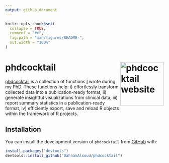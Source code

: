 ```yaml
---
output: github_document
---
```


<!-- README.md is generated from README.Rmd. Please edit that file -->

```r
knitr::opts_chunk$set(
  collapse = TRUE,
  comment = "#>",
  fig.path = "man/figures/README-",
  out.width = "100%"
)
```

# phdcocktail <a href="https://dahhamalsoud.github.io/phdcocktail/"><img src="man/figures/logo.png" alt="phdcocktail website" align="right" height="138"/></a>

<!-- badges: start -->

<!-- badges: end -->

[phdcocktail](https://dahhamalsoud.github.io/phdcocktail/) is a collection of functions [I](https://dahhamalsoud.github.io) wrote during my PhD. These functions help: i) effortlessly transform collected data into a publication-ready format, ii) generate insightful visualizations from clinical data, iii) report summary statistics in a publication-ready format, iv) efficiently export, save and reload R objects within the framework of R projects.

## Installation

You can install the development version of `phdcocktail` from [GitHub](https://github.com/) with:

``` r
install.packages("devtools")
devtools::install_github("DahhamAlsoud/phdcocktail")
```
